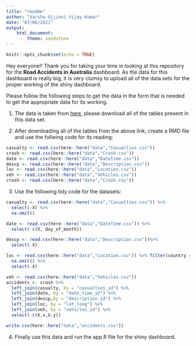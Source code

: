 ---
title: "readme"
author: "Varsha Ujjinni Vijay Kumar"
date: "07/06/2021"
output: 
    html_document:
        theme: sandstone
---

```{r setup, include=FALSE}
knitr::opts_chunk$set(echo = TRUE)
```

Hey everyone!! Thank you for taking your time in looking at this repository for the **Road Accidents in Australia** dashboard. As the data for this dashboard is really big, it is very clumsy to upload all of the data sets for the proper working of the shiny dashboard. 

Please follow the following steps to get the data in the form that is needed to get the appropriate data for its working. 

1. The data is taken from [here](https://www.kaggle.com/mgray39/australia-new-zealand-road-crash-dataset), please download all of the tables present in this data set.

2. After downloading all of the tables from the above link, create a RMD file and use the follwing code for its reading:

```{r readdata,eval=FALSE}
casualty <- read.csv(here::here("data","Casualties.csv"))
crash <- read.csv(here::here("data","Crash.csv"))
date <- read.csv(here::here("data","DateTime.csv"))
descp <- read.csv(here::here("data","Description.csv"))
loc <- read.csv(here::here("data","Location.csv"))
veh <- read.csv(here::here("data","Vehicles.csv"))
crash <- read.csv(here::here("data","Crash.csv"))
```

3. Use the following tidy code for the datasets:

```{r datatidy,eval=FALSE}
casualty <- read.csv(here::here("data","Casualties.csv")) %>%
  select(-X) %>%
  na.omit()

date <- read.csv(here::here("data","DateTime.csv")) %>%
  select(-c(X, day_of_month))

descp <- read.csv(here::here("data","Description.csv"))%>%
  select(-X)

loc <- read.csv(here::here("data","Location.csv")) %>% filter(country == "AU") %>%
  na.omit() %>%
  select(-X)

veh <- read.csv(here::here("data","Vehicles.csv"))
accidents <- crash %>%
  left_join(casualty, by = "casualties_id") %>%
  left_join(date, by = "date_time_id") %>%
  left_join(descp,by = "description_id") %>%
  left_join(loc, by = "lat_long") %>%
  left_join(veh, by = "vehicles_id") %>%
  select(-c(X.x,X.y))

write.csv(here::here("data","accidents.csv"))
```


4. Finally use this data and run the app.R file for the shiny dashboard. 


